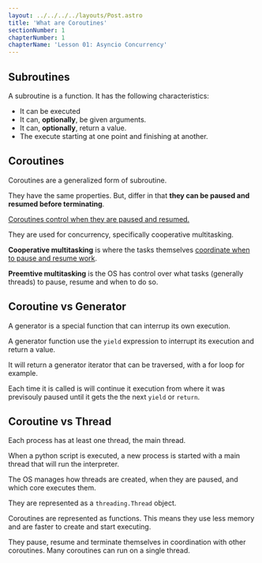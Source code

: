```yaml
---
layout: ../../../../layouts/Post.astro
title: 'What are Coroutines'
sectionNumber: 1
chapterNumber: 1
chapterName: 'Lesson 01: Asyncio Concurrency'
---
```


## Subroutines
A subroutine is a function. It has the following characteristics:
- It can be executed
- It can, **optionally**, be given arguments. 
- It can, **optionally**, return a value.
- The execute starting at one point and finishing at another.

## Coroutines
Coroutines are a generalized form of subroutine.

They have the same properties. But, differ in that **they can be paused and resumed before terminating**.

<ins>Coroutines control when they are paused and resumed.</ins>

They are used for concurrency, specifically cooperative multitasking.

**Cooperative multitasking** is where the tasks themselves <ins>coordinate when to pause and resume work</ins>.

**Preemtive multitasking** is the OS has control over what tasks (generally threads) to pause, resume and when to do so.

## Coroutine vs Generator
A generator is a special function that can interrup its own execution.

A generator function use the <code class="inline">yield</code> expression to interrupt its execution and return a value.

It will return a generator iterator that can be traversed, with a for loop for example.

Each time it is called is will continue it execution from where it was previsouly paused until it gets the the next <code class="inline">yield</code> or <code class="inline">return</code>.

## Coroutine vs Thread

Each process has at least one thread, the main thread. 

When a python script is executed, a new process is started with a main thread that will run the interpreter.

The OS manages how threads are created, when they are paused, and which core executes them.

They are represented as a <code class="inline">threading.Thread</code> object.

Coroutines are represented as functions. This means they use less memory and are faster to create and start executing.

They pause, resume and terminate themselves in coordination with other coroutines. Many coroutines can run on a single thread.